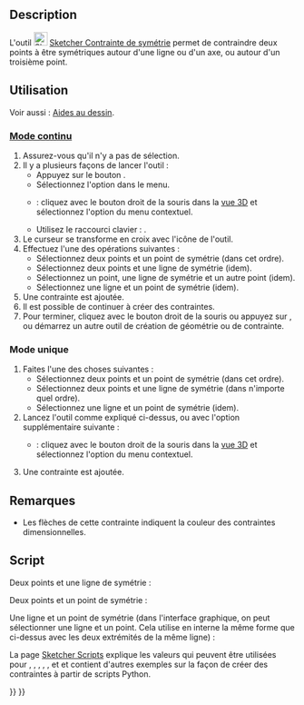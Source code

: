 <languages/>

{{Docnav/fr
|[[Sketcher_ConstrainEqual/fr|Contrainte d'égalité]]
|[[Sketcher_ConstrainBlock/fr|Contrainte de blocage]]
|[[Sketcher_Workbench/fr|Atelier Sketcher]]
|IconL=Sketcher_ConstrainEqual.svg
|IconR=Sketcher_ConstrainBlock.svg
|IconC=Workbench_Sketcher.svg
}}

{{GuiCommand/fr
|Name=Sketcher ConstrainSymmetric
|Name/fr=Sketcher Contrainte de symétrie
|MenuLocation=Esquisse → Contraintes d'esquisse → Contrainte de symétrie
|Workbenches=[[Sketcher_Workbench/fr|Sketcher]]
|Shortcut={{KEY|S}}
|SeeAlso=
}}

==Description== 

L'outil [[Image:Sketcher_ConstrainSymmetric.svg|24px]] [[Sketcher_ConstrainSymmetric/fr|Sketcher Contrainte de symétrie]] permet de contraindre deux points à être symétriques autour d'une ligne ou d'un axe, ou autour d'un troisième point.

<span id="Usage"></span>
==Utilisation==

Voir aussi : [[Sketcher_Workbench/fr#Aides_au_dessin|Aides au dessin]].

<span id="Continue_mode"></span>
===[[Sketcher_Workbench/fr#Modes_continus|Mode continu]]===

# Assurez-vous qu'il n'y a pas de sélection.
# Il y a plusieurs façons de lancer l'outil :
#* Appuyez sur le bouton {{Button|[[Image:Sketcher_ConstrainSymmetric.svg|16px]] [[Sketcher_ConstrainSymmetric/fr|Contrainte de symétrie]]}}.
#* Sélectionnez l'option {{MenuCommand|Esquisse → Contraintes de l'esquisse → [[Image:Sketcher_ConstrainSymmetric.svg|16px]] Contrainte de symétrie}} dans le menu.
#* {{Version/fr|1.0}} : cliquez avec le bouton droit de la souris dans la [[3D_view/fr|vue 3D]] et sélectionnez l'option {{MenuCommand|Contrainte → [[Image:Sketcher_ConstrainSymmetric.svg|16px]] Contrainte de symétrie}} du menu contextuel.
#* Utilisez le raccourci clavier : {{KEY|S}}.
# Le curseur se transforme en croix avec l'icône de l'outil.
# Effectuez l'une des opérations suivantes :
#* Sélectionnez deux points et un point de symétrie (dans cet ordre).
#* Sélectionnez deux points et une ligne de symétrie (idem).
#* Sélectionnez un point, une ligne de symétrie et un autre point (idem).
#* Sélectionnez une ligne et un point de symétrie (idem).
# Une contrainte est ajoutée.
# Il est possible de continuer à créer des contraintes.
# Pour terminer, cliquez avec le bouton droit de la souris ou appuyez sur {{KEY|Échap}}, ou démarrez un autre outil de création de géométrie ou de contrainte.

<span id="Run-once_mode"></span>
===Mode unique===

<div class="mw-translate-fuzzy">
# Faites l'une des choses suivantes :
#* Sélectionnez deux points et un point de symétrie (dans cet ordre).
#* Sélectionnez deux points et une ligne de symétrie (dans n'importe quel ordre).
#* Sélectionnez une ligne et un point de symétrie (idem).
# Lancez l'outil comme expliqué ci-dessus, ou avec l'option supplémentaire suivante :
#* {{Version/fr|1.0}} : cliquez avec le bouton droit de la souris dans la [[3D_view/fr|vue 3D]] et sélectionnez l'option {{MenuCommand|Contrainte → [[Image:Sketcher_ConstrainSymmetric.svg|16px]] Contrainte de symétrie}} du menu contextuel.
# Une contrainte est ajoutée.
</div>

<span id="Notes"></span>
==Remarques==

* Les flèches de cette contrainte indiquent la couleur des contraintes dimensionnelles.

<span id="Scripting"></span>
==Script==

Deux points et une ligne de symétrie :

{{Code|code=Sketch.addConstraint(Sketcher.Constraint('Symmetric', Line1, PointOfLine1, Line2, PointOfLine2, SymmetryLine))}}

Deux points et un point de symétrie :

{{Code|code=Sketch.addConstraint(Sketcher.Constraint('Symmetric', Line1, PointOfLine1, Line2, PointOfLine2, LineS, PointOfLineS))}}

Une ligne et un point de symétrie (dans l'interface graphique, on peut sélectionner une ligne et un point. Cela utilise en interne la même forme que ci-dessus avec les deux extrémités de la même ligne) :

{{Code|code=Sketch.addConstraint(Sketcher.Constraint('Symmetric', Line, 1, Line, 2, LineS, PointOfLineS))}}

La page [[Sketcher_scripting/fr|Sketcher Scripts]] explique les valeurs qui peuvent être utilisées pour {{incode|Line1}}, {{incode|Line2}}, {{incode|LineS}}, {{incode|Line}}, {{incode|PointOfLine1}}, {{incode|PointOfLine2}} et {{incode|PointOfLineS}} et contient d'autres exemples sur la façon de créer des contraintes à partir de scripts Python.


{{Docnav/fr
|[[Sketcher_ConstrainEqual/fr|Contrainte d'égalité]]
|[[Sketcher_ConstrainBlock/fr|Contrainte de blocage]]
|[[Sketcher_Workbench/fr|Atelier Sketcher]]
|IconL=Sketcher_ConstrainEqual.svg
|IconR=Sketcher_ConstrainBlock.svg
|IconC=Workbench_Sketcher.svg
}}

{{Sketcher_Tools_navi{{#translation:}}}}
{{Userdocnavi{{#translation:}}}}